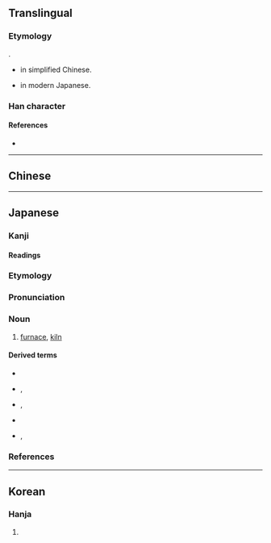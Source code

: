 {{character info/new}}
{{also|爐}}
==Translingual==

===Etymology===
{{Han simp|爐}}.
* {{Han simp|爐|f=盧|t=户}} in simplified Chinese.
* {{Han simp|爐|f=盧|t=戸}} in modern Japanese.

===Han character===
{{Han char|rn=86|rad=火|as=04|sn=8|four=|canj=FHS,FIS|ids=⿰火户 (G),火戶 (T),火戸}}

====References====
* {{Han ref|kx=0667.050|dkj=18902|dj=1076.140|hdz=32194.020|uh=7089|ud=28809}}

----

==Chinese==
{{zh-see|爐}}

----

==Japanese==
{{ja-kanji forms|炉|爐}}

===Kanji===
{{ja-kanji|kyu=爐|rs=火04}}

====Readings====
{{ja-readings|goon=る|kanon=ろ|kun=いろり}}

{{wp|lang=ja}}
{{ja-kanjitab|ろ|yomi=o}}

===Etymology===
{{der|ja|ltc|爐|sort=ろ}}

===Pronunciation===
{{ja-pron|yomi=kanon|ろ|acc=0|acc_ref=DJR,NHK}}

===Noun===
{{ja-noun|kyu=爐|ろ}}

# [[furnace]], [[kiln]]

====Derived terms====
{{der-top}}
* {{ja-r|焜炉|こんろ}}
* {{ja-r|風炉|ふうろ}}, {{ja-r|風炉|ふろ}}
* {{ja-r|炉火|ろか}}, {{ja-r|炉火|ろび}}
* {{ja-r|炉端|ろばた}}
* {{ja-r|炉辺|ろばた}}, {{ja-r|炉辺|ろへん}}
{{der-bottom}}

===References===
<references/>

----

==Korean==

===Hanja===
{{ko-hanja|hangeul=[[로]]>[[노]]|eumhun=}}

# {{defn|lang=ko|sort=火04}}